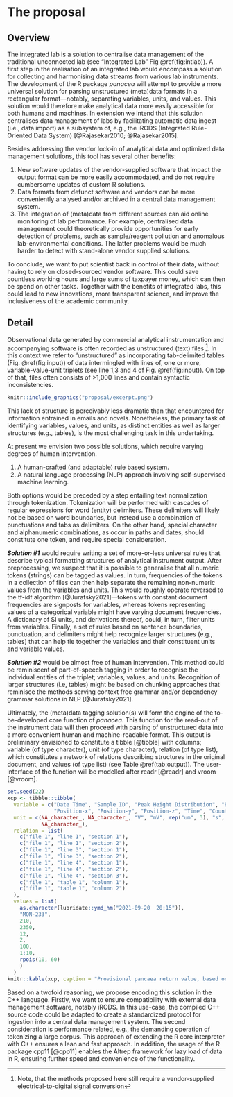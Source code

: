 # The proposal
<!--
This is where the proposal should be outlined. 
-->

## Overview

The integrated lab  is a solution to centralise data management of the traditional unconnected lab (see "Integrated Lab" Fig \@ref(fig:intlab)). A first step in the realisation of an integrated lab would encompass a solution for collecting and harmonising data streams from various lab instruments. The development of the R package *panacea* will attempt to provide a more universal solution for parsing unstructured (meta)data formats in a rectangular format---notably, separating variables, units, and values. This solution would therefore make analytical data more easily accessible for both humans and machines. In extension we intend that this solution centralises data management of labs by facilitating automatic data ingest (i.e., data import) as a subsystem of, e.g., the iRODS (Integrated Rule-Oriented Data System) [@Rajasekar2010; @Rajasekar2015]. 

Besides addressing the vendor lock-in of analytical data and optimized data management solutions, this tool has several other benefits:

1. New software updates of the vendor-supplied software that impact the output format can be more easily accommodated, and do not require cumbersome updates of custom R solutions. 
2. Data formats from defunct software and vendors can be more conveniently analysed and/or archived in a central data management system.
3. The integration of (meta)data from different sources can aid online monitoring of lab performance. For example, centralised data management could theoretically provide opportunities for early detection of problems, such as sample/reagent pollution and anomalous lab-environmental conditions. The latter problems would be much harder to detect with stand-alone vendor supplied solutions.

To conclude, we want to put scientist back in control of their data, without having to rely on closed-sourced vendor software. This could save countless working hours and large sums of taxpayer money, which can then be spend on other tasks. Together with the benefits of integrated labs, this could lead to new innovations, more transparent science, and improve the inclusiveness of the academic community. 

<!--
At a high-level address what your proposal is and how it will address the problem identified. Highlight any benefits to the R Community that follow from solving the problem. This should be your most compelling section.
-->


## Detail {#sec:Detail}

Observational data generated by commercial analytical instrumentation and accompanying software is often recorded as unstructured (text) files ^[Note, that the methods proposed here still require a vendor-supplied electrical-to-digital signal conversion]. In this context we refer to "unstructured" as incorporating tab-delimited tables (Fig. \@ref(fig:input)) of data intermingled with lines of, one or more, variable-value-unit triplets (see line 1,3 and 4 of Fig. \@ref(fig:input)). On top of that, files often consists of >1,000 lines and contain syntactic inconsistencies. 


```r
knitr::include_graphics("proposal/excerpt.png")
```


This lack of structure is perceivably less dramatic than that encountered for information entrained in emails and novels. Nonetheless, the primary task of identifying variables, values, and units, as distinct entities as well as larger structures (e.g., tables), is the most challenging task in this undertaking.

At present we envision two possible solutions, which require varying degrees of human intervention.

1. A human-crafted (and adaptable) rule based system.
2. A natural language processing (NLP) approach involving self-supervised machine learning.

Both options would be preceded by a step entailing text normalization through tokenization. Tokenization will be performed with cascades of regular expressions for word (entity) delimiters.  These delimiters will likely not be based on word boundaries, but instead use a combination of punctuations and tabs as delimiters. On the other hand, special character and alphanumeric combinations, as occur in paths and dates, should constitute one token, and require special consideration. 

***Solution #1*** would require writing a set of more-or-less universal rules that describe typical formatting structures of analytical instrument output. After preprocessing, we suspect that it is possible to generalise that all numeric tokens (strings) can be tagged as values. In turn, frequencies of the tokens in a collection of files can then help separate the remaining non-numeric values from the variables and units. This would roughly operate reversed to the tf-idf algorithm [@Jurafsky2021]---tokens with constant document frequencies are signposts for variables, whereas tokens representing values of a categorical variable might have varying document frequencies. A dictionary of SI units, and derivations thereof, could, in turn, filter units from variables. Finally, a set of rules based on sentence boundaries, punctuation, and delimiters might help recognize larger structures (e.g., tables) that can help tie together the variables and their constituent units and variable values. 

***Solution #2*** would be almost free of human intervention. This method could be reminiscent of part-of-speech tagging in order to recognise the individual entities of the triplet; variables, values, and units. Recognition of larger structures (i.e, tables) might be based on chunking approaches that reminisce the methods serving context free grammar and/or dependency grammar solutions in NLP [@Jurafsky2021].

Ultimately, the (meta)data tagging solution(s) will form the engine of the to-be-developed core function of *panacea*. This function for the read-out of the instrument data will then proceed with parsing of unstructured data into a more convenient human and machine-readable format. This output is preliminary envisioned to constitute a tibble [@tibble] with columns; variable (of type character), unit (of type character), relation (of type list), which constitutes a network of relations describing structures in the original document, and values (of type list) (see Table \@ref(tab:output)). The user-interface of the function will be modelled after readr [@readr] and vroom [@vroom].

```r
set.seed(22)
xcp <- tibble::tibble(
  variable = c("Date Time", "Sample ID", "Peak Height Distribution", "EMHV", 
               "Position-x", "Position-y", "Position-z", "Time", "Count"),
  unit = c(NA_character_, NA_character_, "V", "mV", rep("um", 3), "s", 
           NA_character_),
  relation = list(
    c("file 1", "line 1", "section 1"),
    c("file 1", "line 1", "section 2"),
    c("file 1", "line 3", "section 1"),
    c("file 1", "line 3", "section 2"),
    c("file 1", "line 4", "section 1"),
    c("file 1", "line 4", "section 2"),
    c("file 1", "line 4", "section 3"),
    c("file 1", "table 1", "column 1"),
    c("file 1", "table 1", "column 2")
  ),
  values = list(
    as.character(lubridate::ymd_hm("2021-09-20  20:15")),
    "MON-233",
    210,
    2350,
    12,
    2,
    100,
    1:10,
    rpois(10, 60)
    )
  )  
knitr::kable(xcp, caption = "Provisional pancaea return value, based on the analytical data output of a virtual machine of Fig. \\ref{fig:input}.")
```


Based on a twofold reasoning, we propose encoding this solution in the C++ language. Firstly, we want to ensure compatibility with external data management software, notably iRODS. In this use-case, the compiled C++ source code could be adapted to create a standardized protocol for ingestion into a central data management system. The second consideration is performance related, e.g., the demanding operation of tokenizing a large corpus. This approach of extending the R core interpreter with C++ ensures a lean and fast approach. In addition, the usage of the R package cpp11 [@cpp11] enables the Altrep framework for lazy load of data in R, ensuring further speed and convenience of the functionality.  


<!--
Go into more detail about the specifics of the project and it delivers against the problem.

Depending on project type the detail section should include:

 - [ ] Minimum Viable Product
 - [ ] Architecture
 - [ ] Assumptions
-->

